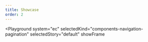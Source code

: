 ```yaml
---
title: Showcase
order: 2
---
```




<Playground
  system="ec"
  selectedKind="components-navigation-pagination"
  selectedStory="default"
  showFrame
>
  <Html markup={pagination} />
</Playground>
